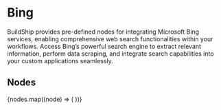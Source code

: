 
# Bing

BuildShip provides pre-defined nodes for integrating Microsoft Bing services, enabling comprehensive web search
functionalities within your workflows. Access Bing’s powerful search engine to extract relevant information, perform
data scraping, and integrate search capabilities into your custom applications seamlessly.

## Nodes

<Cards num={3}>
  {nodes.map((node) => (
    <NodeCard
      key={node.meta.id}
      title={node.meta.name}
      image={node.meta.icon.url}
      href={`/showcase/bing/${node.meta.id}`}
    />
  ))}
</Cards>
